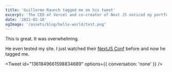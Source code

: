 ```yaml
---
title: 'Guillermo Raunch tagged me on his tweet'
excerpt: 'The CEO of Vercel and co-creator of Next JS noticed my portfolio'
date: '2021-02-18'
ogImage: '/assets/blog/hello-world/test.png'
---
```


This is great. It was overwhelming.

<Tweet id="1361849656741793793" />

He even tested my site. I just watched their [NextJS Conf](https://www.youtube.com/watch?v=1-NzQ9ObsfM&t=4s) before and now he tagged me.

<Tweet id="1361849661598834689" options={{ conversation: 'none' }} />
